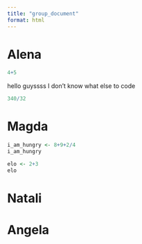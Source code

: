 ```yaml
---
title: "group_document"
format: html
---
```


# Alena

```r
4+5
```

hello guyssss I don't know what else to code

```r
340/32
```

# Magda

```r
i_am_hungry <- 8+9+2/4
i_am_hungry
```

```r
elo <- 2+3
elo
```

# Natali

# Angela
